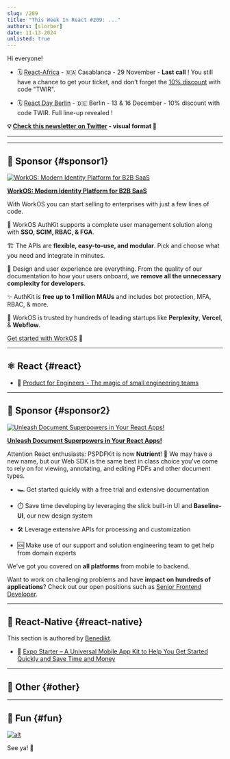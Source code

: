 ```yaml
---
slug: /209
title: "This Week In React #209: ..."
authors: [slorber]
date: 11-13-2024
unlisted: true
---
```


Hi everyone!

<Todo />

*   🗓️ [React-Africa](https://react-africa.com/?utm_source=thisweekinreact) - 🇲🇦 Casablanca - 29 November - **Last call** ! You still have a chance to get your ticket, and don’t forget the [10% discount](https://ti.to/react-rally/react-rally-2024/discount/TWIR) with code "TWIR".
    
*   🗓️ [React Day Berlin](https://reactday.berlin/?utm_source=Newsletter&utm_medium=thisweekinreact) - 🇩🇪 Berlin - 13 & 16 December - 10% discount with code TWIR. Full line-up revealed !

<!-- truncate -->

**💡 [Check this newsletter on Twitter](https://slo.im/thread) - visual format 🎨**

---


<Support />

---

## 💸 Sponsor {#sponsor1}

[![WorkOS: Modern Identity Platform for B2B SaaS](/emails/issues/195/workOS.jpg)](https://workos.com/?utm_source=thisweekinreact&utm_medium=newsletter&utm_campaign=q32024)

**[WorkOS: Modern Identity Platform for B2B SaaS](https://workos.com/?utm_source=thisweekinreact&utm_medium=newsletter&utm_campaign=q32024)**

With WorkOS you can start selling to enterprises with just a few lines of code.

🔐 WorkOS AuthKit supports a complete user management solution along with **SSO, SCIM, RBAC, & FGA**.

🏗️ The APIs are **flexible, easy-to-use, and modular**. Pick and choose what you need and integrate in minutes.

🎨 Design and user experience are everything. From the quality of our documentation to how your users onboard, we **remove all the unnecessary complexity for developers**.

✨ AuthKit is **free up to 1 million MAUs** and includes bot protection, MFA, RBAC, & more.

🤝 WorkOS is trusted by hundreds of leading startups like **Perplexity**, **Vercel**, & **Webflow**.

[Get started with WorkOS](https://workos.com/?utm_source=thisweekinreact&utm_medium=newsletter&utm_campaign=q32024) 🚀

---

## ⚛️ React {#react}

<Todo />

- 💸 [Product for Engineers - The magic of small engineering teams](https://dub.sh/twir-nov13)

<SubscribeFormEmbed placement="middle" />

---

## 💸 Sponsor {#sponsor2}

[![Unleash Document Superpowers in Your React Apps!](/emails/issues/209/nutrient.jpg)](https://www.nutrient.io/sdk/web)

**[Unleash Document Superpowers in Your React Apps!](https://www.nutrient.io/sdk/web)**

Attention React enthusiasts: PSPDFKit is now **Nutrient**! 👋 We may have a new name, but our Web SDK is the same best in class choice you've come to rely on for viewing, annotating, and editing PDFs and other document types.

*   🏎️ Get started quickly with a free trial and extensive documentation
    
*   ⏱️ Save time developing by leveraging the slick built-in UI and **Baseline-UI**, our new design system
    
*   🛠️ Leverage extensive APIs for processing and customization
    
*   🆘 Make use of our support and solution engineering team to get help from domain experts
    

We've got you covered on **all platforms** from mobile to backend.

Want to work on challenging problems and have **impact on hundreds of applications**? Check out our open positions such as [Senior Frontend Developer](https://nutrient.bamboohr.com/careers/163).

---

## 📱 React-Native {#react-native}

This section is authored by [Benedikt](https://twitter.com/bndkt).

<Todo />

- 💸 [Expo Starter – A Universal Mobile App Kit to Help You Get Started Quickly and Save Time and Money](https://expostarter.com?utm_source=this-week-in-react&utm_medium=newsletter&utm_campaign=this-week-in-react-13-11-2024)

---

## 🔀 Other {#other}

<Todo />

---

## 🤭 Fun {#fun}

<Todo />

[![alt](/emails/issues/122/meme.jpg)](https://twitter.com/TODOTODOTODOTODOTODOTODOTODOTODOTODOTODO)

See ya! 👋
